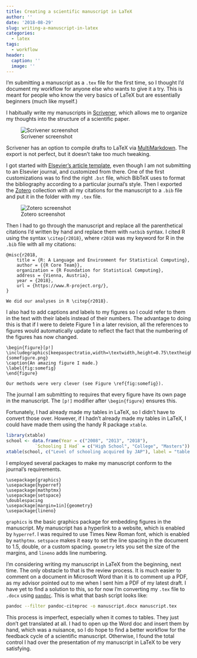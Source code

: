 ```yaml
---
title: Creating a scientific manuscript in LaTeX
author: ''
date: '2018-08-29'
slug: writing-a-manuscript-in-latex
categories:
  - latex
tags:
  - workflow
header:
  caption: ''
  image: ''
---
```


I'm submitting a manuscript as a `.tex` file for the first time, so I thought I'd document my workflow for anyone else who wants to give it a try. This is meant for people who know the very basics of LaTeX but are essentially beginners (much like myself.)

I habitually write my manuscripts in [Scrivener](https://www.literatureandlatte.com/scrivener/overview), which allows me to organize my thoughts into the structure of a scientific paper.

![Scrivener screenshot](/posts/scrivener screenshot.png)

Scrivener has an option to compile drafts to LaTeX via [MultiMarkdown](http://multimarkdown.com/). The export is not perfect, but it doesn't take too much tweaking.

I got started with [Elsevier's article template](https://www.latextemplates.com/template/elseviers-elsarticle-document-class), even though I am not submitting to an Elsevier journal, and customized from there. One of the first customizations was to find the right `.bst` file, which BibTeX uses to format the bibliography according to a particular journal's style. Then I exported the [Zotero](https://www.zotero.org/) collection with all my citations for the manuscript to a `.bib` file and put it in the folder with my `.tex` file.

![Zotero screenshot](/posts/zotero screenshot.png)

Then I had to go through the manuscript and replace all the parenthetical citations I'd written by hand and replace them with `natbib` syntax. I cited R using the syntax `\citep{r2018}`, where `r2018` was my keyword for R in the `.bib` file with all my citations:

```
@misc{r2018,
	title = {R: A Language and Environment for Statistical Computing},
    author = {{R Core Team}},
    organization = {R Foundation for Statistical Computing},
    address = {Vienna, Austria},
    year = {2018},
    url = {https://www.R-project.org/},
}

We did our analyses in R \citep{r2018}.
```

I also had to add captions and labels to my figures so I could refer to them in the text with their labels instead of their numbers. The advantage to doing this is that if I were to delete Figure 1 in a later revision, all the references to figures would automatically update to reflect the fact that the numbering of the figures has now changed.

```
\begin{figure}[p!]
\includegraphics[keepaspectratio,width=\textwidth,height=0.75\textheight]{somefigure.png}
\caption{An amazing figure I made.}
\label{fig:somefig}
\end{figure}

Our methods were very clever (see Figure \ref{fig:somefig}).
```

The journal I am submitting to requires that every figure have its own page in the manuscript. The `[p!]` modifier after `\begin{figure}` ensures this.

Fortunately, I had already made my tables in LaTeX, so I didn't have to convert those over. However, if I hadn't already made my tables in LaTeX, I could have made them using the handy R package `xtable`.

```r
library(xtable)
school <- data.frame(Year = c("2008", "2013", "2018"), 
           `Schooling I Had` = c("High School", "College", "Masters"))
xtable(school, c("Level of schooling acquired by JAP"), label = "table:school")
```

I employed several packages to make my manuscript conform to the journal's requirements. 

```
\usepackage{graphics}
\usepackage{hyperref}
\usepackage{mathptmx}
\usepackage{setspace}
\doublespacing
\usepackage[margin=1in]{geometry}
\usepackage{lineno}
```

`graphics` is the basic graphics package for embedding figures in the manuscript. My manuscript has a hyperlink to a website, which is enabled by `hyperref`. I was required to use Times New Roman font, which is enabled by `mathptmx`. `setspace` makes it easy to set the line spacing in the document to 1.5, double, or a custom spacing. `geometry` lets you set the size of the margins, and `lineno` adds line numbering.

I'm considering writing my manuscript in LaTeX from the beginning, next time. The only obstacle to that is the review process. It is much easier to comment on a document in Microsoft Word than it is to comment up a PDF, as my advisor pointed out to me when I sent him a PDF of my latest draft. I have yet to find a solution to this, so for now I'm converting my `.tex` file to `.docx` using [`pandoc`](http://pandoc.org/). This is what that bash script looks like:

```bash
pandoc --filter pandoc-citeproc -o manuscript.docx manuscript.tex
```

This process is imperfect, especially when it comes to tables. They just don't get translated at all. I had to open up the Word doc and insert them by hand, which was a nuisance, so I do hope to find a better workflow for the feedback cycle of a scientific manuscript. Otherwise, I found the total control I had over the presentation of my manuscript in LaTeX to be very satisfying.